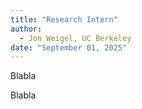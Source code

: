 ```yaml
---
title: "Research Intern"
author: 
  - Jon Weigel, UC Berkeley
date: "September 01, 2025"
---
```


Blabla

Blabla